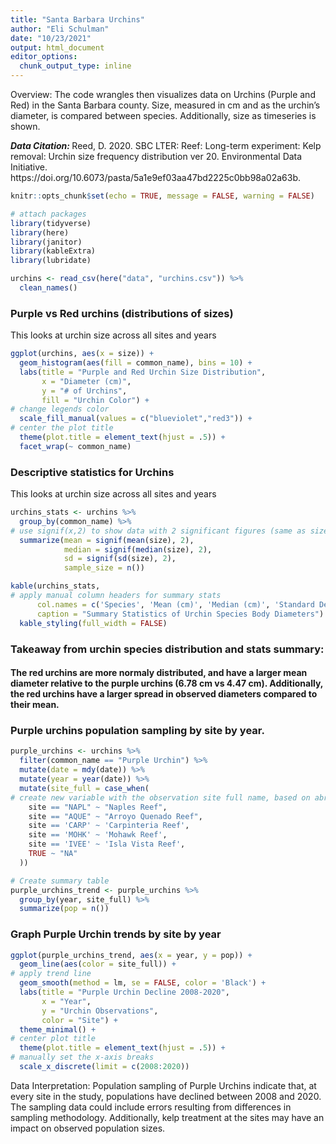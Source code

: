 ```yaml
---
title: "Santa Barbara Urchins"
author: "Eli Schulman"
date: "10/23/2021"
output: html_document
editor_options: 
  chunk_output_type: inline
---
```


Overview: The code wrangles then visualizes data on Urchins (Purple and Red) in the Santa Barbara county. Size, measured in cm and as the urchin's diameter, is compared between species. Additionally, size as timeseries is shown.

***Data Citation: *** Reed, D. 2020. SBC LTER: Reef: Long-term experiment: Kelp removal: Urchin size frequency distribution ver 20. Environmental Data Initiative. https://doi.org/10.6073/pasta/5a1e9ef03aa47bd2225c0bb98a02a63b. 

```r
knitr::opts_chunk$set(echo = TRUE, message = FALSE, warning = FALSE)

# attach packages
library(tidyverse)
library(here)
library(janitor)
library(kableExtra)
library(lubridate)
```

```r
urchins <- read_csv(here("data", "urchins.csv")) %>% 
  clean_names()
```

### Purple vs Red urchins (distributions of sizes)
This looks at urchin size across all sites and years

```r
ggplot(urchins, aes(x = size)) +
  geom_histogram(aes(fill = common_name), bins = 10) +
  labs(title = "Purple and Red Urchin Size Distribution",
       x = "Diameter (cm)",
       y = "# of Urchins",
       fill = "Urchin Color") +
# change legends color
  scale_fill_manual(values = c("blueviolet","red3")) +
# center the plot title
  theme(plot.title = element_text(hjust = .5)) +
  facet_wrap(~ common_name)
```

### Descriptive statistics for Urchins
This looks at urchin size across all sites and years

```r
urchins_stats <- urchins %>% 
  group_by(common_name) %>% 
# use signif(x,2) to show data with 2 significant figures (same as size observations)
  summarize(mean = signif(mean(size), 2),
            median = signif(median(size), 2),
            sd = signif(sd(size), 2),
            sample_size = n())

kable(urchins_stats, 
# apply manual column headers for summary stats
      col.names = c('Species', 'Mean (cm)', 'Median (cm)', 'Standard Deviation (cm)', 'Sample Size'),
      caption = "Summary Statistics of Urchin Species Body Diameters") %>% 
  kable_styling(full_width = FALSE)
```

### Takeaway from urchin species distribution and stats summary: 
#### The red urchins are more normaly distributed, and have a larger mean diameter relative to the purple urchins (6.78 cm vs 4.47 cm). Additionally, the red urchins have a larger spread in observed diameters compared to their mean.

### Purple urchins population sampling by site by year.

```r
purple_urchins <- urchins %>% 
  filter(common_name == "Purple Urchin") %>% 
  mutate(date = mdy(date)) %>% 
  mutate(year = year(date)) %>% 
  mutate(site_full = case_when(
# create new variable with the observation site full name, based on abrieviation 
    site == "NAPL" ~ "Naples Reef",
    site == "AQUE" ~ "Arroyo Quenado Reef",
    site == 'CARP' ~ 'Carpinteria Reef',
    site == 'MOHK' ~ 'Mohawk Reef',
    site == 'IVEE' ~ 'Isla Vista Reef',
    TRUE ~ "NA"
  ))

# Create summary table
purple_urchins_trend <- purple_urchins %>% 
  group_by(year, site_full) %>% 
  summarize(pop = n())
```

### Graph Purple Urchin trends by site by year

```r
ggplot(purple_urchins_trend, aes(x = year, y = pop)) +
  geom_line(aes(color = site_full)) +
# apply trend line
  geom_smooth(method = lm, se = FALSE, color = 'Black') +
  labs(title = "Purple Urchin Decline 2008-2020",
       x = "Year",
       y = "Urchin Observations",
       color = "Site") +
  theme_minimal() +
# center plot title
  theme(plot.title = element_text(hjust = .5)) +
# manually set the x-axis breaks
  scale_x_discrete(limit = c(2008:2020))
```

Data Interpretation: Population sampling of Purple Urchins indicate that, at every site in the study, populations have declined between 2008 and 2020. The sampling data could include errors resulting from differences in sampling methodology. Additionally, kelp treatment at the sites may have an impact on observed population sizes.

